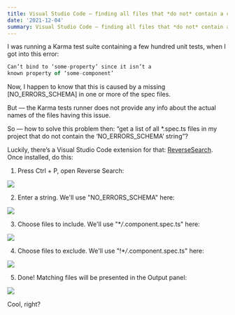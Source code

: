 ```yaml
---
title: Visual Studio Code — finding all files that *do not* contain a certain string
date: '2021-12-04'
summary: Visual Studio Code — finding all files that *do not* contain a certain string
---
```


I was running a Karma test suite containing a few hundred unit tests, when I got into this error:

```js
Can’t bind to ‘some-property’ since it isn’t a
known property of ‘some-component’
```

Now, I happen to know that this is caused by a missing [NO_ERRORS_SCHEMA] in one or more of the spec files.

But — the Karma tests runner does not provide any info about the actual names of the files having this issue.

So — how to solve this problem then: “get a list of all \*.spec.ts files in my project that do not contain the ‘NO_ERRORS_SCHEMA’ string”?

Luckily, there’s a Visual Studio Code extension for that:
[ReverseSearch](https://marketplace.visualstudio.com/items?itemName=DanishSarwar.reverse-search).
Once installed, do this:

1. Press Ctrl + P, open Reverse Search:

![](./1.png)

2. Enter a string. We'll use "NO_ERRORS_SCHEMA" here:

![](./2.png)

3. Choose files to include. We'll use "\*_/_.component.spec.ts" here:

![](./3.png)

4. Choose files to exclude. We'll use "!\*_/_.component.spec.ts" here:

![](./4.png)

5. Done! Matching files will be presented in the Output panel:

![](./5.png)

Cool, right?
